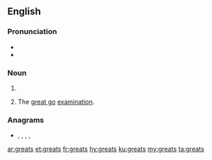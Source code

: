 ==English==
{{also|Greats}}

===Pronunciation===
* {{IPA|/ɡɹeɪts/|lang=en}}
* {{homophones|grates|lang=en}}

===Noun===
{{head|en|noun plural form}}

# {{plural of|great|lang=en}}
# {{label|en|UK|slang|universities|dated}} The [[great go]] [[examination]].

===Anagrams===
* {{l|en|gaster}}, {{l|en|grates}}, {{l|en|ragest}}, {{l|en|stager}}, {{l|en|targes}}

[[ar:greats]]
[[et:greats]]
[[fr:greats]]
[[hy:greats]]
[[ku:greats]]
[[my:greats]]
[[ta:greats]]